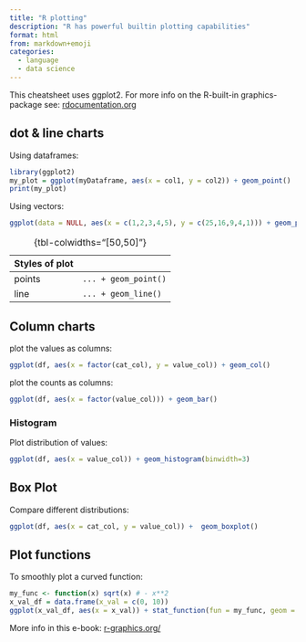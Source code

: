 ---
title: "R plotting"
description: "R has powerful builtin plotting capabilities"
format: html
from: markdown+emoji
categories:
  - language
  - data science
---

This cheatsheet uses ggplot2. 
For more info on the R-built-in graphics-package see: [rdocumentation.org](https://www.rdocumentation.org/packages/graphics/versions/3.6.2)

## dot & line charts

Using dataframes:

```R
library(ggplot2)
my_plot = ggplot(myDataframe, aes(x = col1, y = col2)) + geom_point()
print(my_plot)
```

Using vectors:

```R
ggplot(data = NULL, aes(x = c(1,2,3,4,5), y = c(25,16,9,4,1))) + geom_point()
```

Styles of plot | 
----------------|-----
points          | `... + geom_point()`
line            | `... + geom_line()`

:  {tbl-colwidths="[50,50]"}


## Column charts

plot the values as columns:
```R
ggplot(df, aes(x = factor(cat_col), y = value_col)) + geom_col()
```

plot the counts as columns: 
```R
ggplot(df, aes(x = factor(value_col))) + geom_bar()
```

### Histogram

Plot distribution of values:
```R
ggplot(df, aes(x = value_col)) + geom_histogram(binwidth=3)
```

## Box Plot

Compare different distributions:
```R
ggplot(df, aes(x = cat_col, y = value_col)) +  geom_boxplot()
```

## Plot functions

To smoothly plot a curved function: 
```R 
my_func <- function(x) sqrt(x) # - x**2
x_val_df = data.frame(x_val = c(0, 10))
ggplot(x_val_df, aes(x = x_val)) + stat_function(fun = my_func, geom = "line")
```

More info in this e-book: [r-graphics.org/](https://r-graphics.org/)